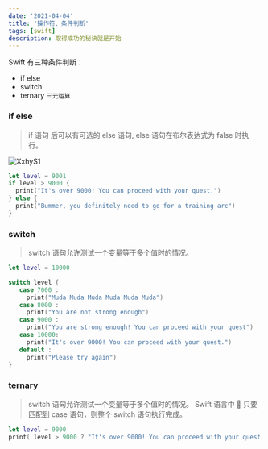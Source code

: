 ```yaml
---
date: '2021-04-04'
title: '操作符、条件判断'
tags: [swift]
description: 取得成功的秘诀就是开始
---
```


Swift 有三种条件判断：

- if else
- switch
- ternary `三元运算`

### if else

> if 语句 后可以有可选的 else 语句, else 语句在布尔表达式为 false 时执行。

![XxhyS1](https://cdn.jsdelivr.net/gh/manonicu/pics@master/uPic/XxhyS1.png)

```swift
let level = 9001
if level > 9000 {
  print("It's over 9000! You can proceed with your quest.")
} else {
  print("Bummer, you definitely need to go for a training arc")
}
```

### switch

> switch 语句允许测试一个变量等于多个值时的情况。

```swift
let level = 10000

switch level {
   case 7000 :
     print("Muda Muda Muda Muda Muda Muda")
   case 8000 :
     print("You are not strong enough")
   case 9000 :
     print("You are strong enough! You can proceed with your quest")
   case 10000:
     print("It's over 9000! You can proceed with your quest.")
   default :
     print("Please try again")
}
```

### ternary

> switch 语句允许测试一个变量等于多个值时的情况。 Swift 语言中  只要匹配到 case 语句，则整个 switch 语句执行完成。

```swift
let level = 9000
print( level > 9000 ? "It's over 9000! You can proceed with your quest." :  print("Bummer, you definitely need to go for a training arc")
```
